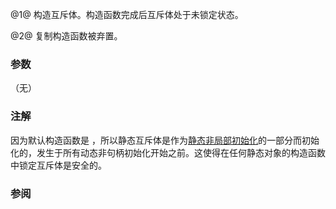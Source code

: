 {{cpp/thread/mutex/title|mutex}}
{{cpp/thread/mutex/navbar}}
{{dcl begin}}
{{dcl|num=1|since=c++11|
constexpr mutex() noexcept;
}}
{{dcl|num=2|since=c++11|1=
mutex( const mutex&amp; ) = delete;
}}
{{dcl end}}

@1@ 构造互斥体。构造函数完成后互斥体处于未锁定状态。

@2@ 复制构造函数被弃置。

===参数===
（无）

===注解===
因为默认构造函数是 {{c|constexpr}}，所以静态互斥体是作为[[cpp/language/initialization#非局部变量|静态非局部初始化]]的一部分而初始化的，发生于所有动态非句柄初始化开始之前。这使得在任何静态对象的构造函数中锁定互斥体是安全的。

===参阅===
{{dsc begin}}
{{dsc see c|c/thread/mtx_init}}
{{dsc end}}

{{langlinks|de|en|es|fr|it|ja|pt|ru}}